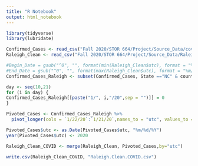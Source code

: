 ```yaml
---
title: "R Notebook"
output: html_notebook
---
```

```r
library(tidyverse)
library(lubridate)
```

```r
Confirmed_Cases <- read_csv("Fall 2020/STOR 664/Project/Source_Data/covid_confirmed_usafacts.csv")
Raleigh_Clean <- read_csv("Fall 2020/STOR 664/Project/Source_Data/Raleigh.Clean.csv")
```

```r
#Begin_Date = gsub("^0", "", format(min(Raleigh_Clean$utc), format = "%m/%d/%Y"))
#End_Date = gsub("^0", "", format(max(Raleigh_Clean$utc), format = "%m/%d/%Y"))
Confirmed_Cases_Raleigh <- subset(Confirmed_Cases, State =="NC" & countyFIPS == 37183, select = `1/22/20`:`10/18/20`)

day <- seq(10,21)
for (i in day) {
Confirmed_Cases_Raleigh[[paste("1/", i,"/20",sep = "")]] = 0
}

Pivoted_Cases <- Confirmed_Cases_Raleigh %>%
  pivot_longer(cols = `1/22/20`:`1/21/20`,names_to = "utc", values_to = "Cases")

Pivoted_Cases$utc <- as.Date(Pivoted_Cases$utc, "%m/%d/%Y")
year(Pivoted_Cases$utc) <- 2020

Raleigh_Clean_COVID <- merge(Raleigh_Clean, Pivoted_Cases,by="utc")
```

```r
write.csv(Raleigh_Clean_COVID, "Raleigh.Clean.COVID.csv")
```

